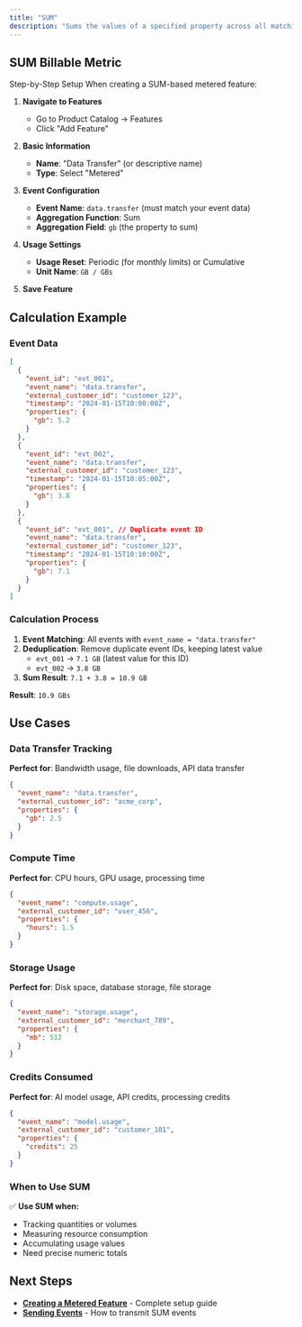 ```yaml
---
title: "SUM"
description: "Sums the values of a specified property across all matching events."
---
```


## SUM Billable Metric 
Step-by-Step Setup When creating a SUM-based metered feature:

1. **Navigate to Features**
   - Go to Product Catalog → Features
   - Click "Add Feature"

2. **Basic Information**
   - **Name**: "Data Transfer" (or descriptive name)
   - **Type**: Select "Metered"

3. **Event Configuration**
   - **Event Name**: `data.transfer` (must match your event data)
   - **Aggregation Function**: Sum
   - **Aggregation Field**: `gb` (the property to sum)

4. **Usage Settings**
   - **Usage Reset**: Periodic (for monthly limits) or Cumulative
   - **Unit Name**: `GB / GBs`

5. **Save Feature**

## Calculation Example

### Event Data
```json
[
  {
    "event_id": "evt_001",
    "event_name": "data.transfer",
    "external_customer_id": "customer_123",
    "timestamp": "2024-01-15T10:00:00Z",
    "properties": {
      "gb": 5.2
    }
  },
  {
    "event_id": "evt_002", 
    "event_name": "data.transfer",
    "external_customer_id": "customer_123",
    "timestamp": "2024-01-15T10:05:00Z",
    "properties": {
      "gb": 3.8
    }
  },
  {
    "event_id": "evt_001", // Duplicate event ID
    "event_name": "data.transfer",
    "external_customer_id": "customer_123", 
    "timestamp": "2024-01-15T10:10:00Z",
    "properties": {
      "gb": 7.1
    }
  }
]
```

### Calculation Process
1. **Event Matching**: All events with `event_name = "data.transfer"`
2. **Deduplication**: Remove duplicate event IDs, keeping latest value
   - `evt_001` → `7.1 GB` (latest value for this ID)
   - `evt_002` → `3.8 GB`
3. **Sum Result**: `7.1 + 3.8 = 10.9 GB`

**Result**: `10.9 GBs`

## Use Cases

### Data Transfer Tracking
**Perfect for**: Bandwidth usage, file downloads, API data transfer
```json
{
  "event_name": "data.transfer",
  "external_customer_id": "acme_corp",
  "properties": {
    "gb": 2.5
  }
}
```

### Compute Time
**Perfect for**: CPU hours, GPU usage, processing time
```json
{
  "event_name": "compute.usage",
  "external_customer_id": "user_456",
  "properties": {
    "hours": 1.5
  }
}
```

### Storage Usage
**Perfect for**: Disk space, database storage, file storage
```json
{
  "event_name": "storage.usage",
  "external_customer_id": "merchant_789",
  "properties": {
    "mb": 512
  }
}
```

### Credits Consumed
**Perfect for**: AI model usage, API credits, processing credits
```json
{
  "event_name": "model.usage",
  "external_customer_id": "customer_101",
  "properties": {
    "credits": 25
  }
}
```

### When to Use SUM

✅ **Use SUM when:**
- Tracking quantities or volumes
- Measuring resource consumption
- Accumulating usage values
- Need precise numeric totals

## Next Steps

- **[Creating a Metered Feature](/docs/Event%20Ingestion/Creating%20a%20Metered%20Feature)** - Complete setup guide
- **[Sending Events](/docs/Event%20Ingestion/Sending%20Events)** - How to transmit SUM events
